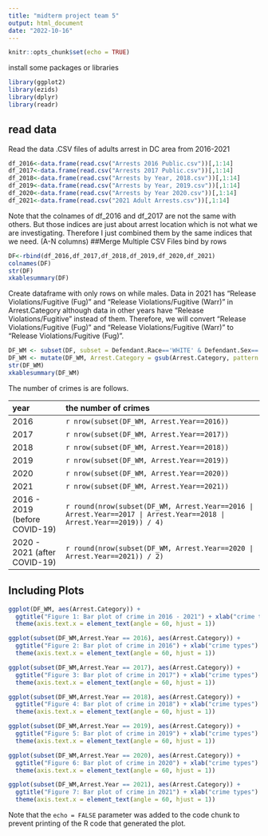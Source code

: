 ```yaml
---
title: "midterm project team 5"
output: html_document
date: "2022-10-16"
---
```


```r
knitr::opts_chunk$set(echo = TRUE)
```

install some packages or libraries
```r

library(ggplot2)
library(ezids)
library(dplyr)
library(readr)
```

## read data
Read the data .CSV files of adults arrest in DC area from 2016-2021
```r

df_2016<-data.frame(read.csv("Arrests 2016 Public.csv"))[,1:14]
df_2017<-data.frame(read.csv("Arrests 2017 Public.csv"))[,1:14]
df_2018<-data.frame(read.csv("Arrests by Year, 2018.csv"))[,1:14]
df_2019<-data.frame(read.csv("Arrests by Year, 2019.csv"))[,1:14]
df_2020<-data.frame(read.csv("Arrests by Year 2020.csv"))[,1:14]
df_2021<-data.frame(read.csv("2021 Adult Arrests.csv"))[,1:14]
```
Note that the colnames of df_2016 and df_2017 are not the same with others. But those indices are just about arrest location which is not what we are investigating. Therefore I just combined them by the same indices that we need. (A-N columns)
##Merge Multiple CSV Files
bind by rows

```r


DF<-rbind(df_2016,df_2017,df_2018,df_2019,df_2020,df_2021)
colnames(DF)
str(DF)
xkablesummary(DF)
```

Create dataframe with only rows on while males. Data in 2021 has "Release Violations/Fugitive (Fug)" and "Release Violations/Fugitive (Warr)" in Arrest.Category although data in other years have "Release Violations/Fugitive" instead of them. Therefore, we will convert "Release Violations/Fugitive (Fug)" and "Release Violations/Fugitive (Warr)" to "Release Violations/Fugitive (Fug)".

```r
DF_WM <- subset(DF, subset = Defendant.Race=='WHITE' & Defendant.Sex=='MALE')
DF_WM <- mutate(DF_WM, Arrest.Category = gsub(Arrest.Category, pattern = "Release Violations/Fugitive.*", replacement = "Release Violations/Fugitive"))
str(DF_WM)
xkablesummary(DF_WM)
```

The number of crimes is are follows.

| year | the number of crimes |
|:-----|:---------------------|
| 2016 | `r nrow(subset(DF_WM, Arrest.Year==2016))` |
| 2017 | `r nrow(subset(DF_WM, Arrest.Year==2017))` |
| 2018 | `r nrow(subset(DF_WM, Arrest.Year==2018))` |
| 2019 | `r nrow(subset(DF_WM, Arrest.Year==2019))` |
| 2020 | `r nrow(subset(DF_WM, Arrest.Year==2020))` |
| 2021 | `r nrow(subset(DF_WM, Arrest.Year==2021))` |
| 2016 - 2019 (before COVID-19) | `r round(nrow(subset(DF_WM, Arrest.Year==2016 | Arrest.Year==2017 | Arrest.Year==2018 | Arrest.Year==2019)) / 4)` |
| 2020 - 2021 (after COVID-19) | `r round(nrow(subset(DF_WM, Arrest.Year==2020 | Arrest.Year==2021)) / 2)`|


## Including Plots

```r

ggplot(DF_WM, aes(Arrest.Category)) +
  ggtitle("Figure 1: Bar plot of crime in 2016 - 2021") + xlab("crime types") + geom_bar() +
  theme(axis.text.x = element_text(angle = 60, hjust = 1))

```
```r

ggplot(subset(DF_WM,Arrest.Year == 2016), aes(Arrest.Category)) +
  ggtitle("Figure 2: Bar plot of crime in 2016") + xlab("crime types") + geom_bar() +
  theme(axis.text.x = element_text(angle = 60, hjust = 1))

ggplot(subset(DF_WM,Arrest.Year == 2017), aes(Arrest.Category)) +
  ggtitle("Figure 3: Bar plot of crime in 2017") + xlab("crime types") + geom_bar() +
  theme(axis.text.x = element_text(angle = 60, hjust = 1))

ggplot(subset(DF_WM,Arrest.Year == 2018), aes(Arrest.Category)) +
  ggtitle("Figure 4: Bar plot of crime in 2018") + xlab("crime types") + geom_bar() +
  theme(axis.text.x = element_text(angle = 60, hjust = 1))

ggplot(subset(DF_WM,Arrest.Year == 2019), aes(Arrest.Category)) +
  ggtitle("Figure 5: Bar plot of crime in 2019") + xlab("crime types") + geom_bar() +
  theme(axis.text.x = element_text(angle = 60, hjust = 1))

ggplot(subset(DF_WM,Arrest.Year == 2020), aes(Arrest.Category)) +
  ggtitle("Figure 6: Bar plot of crime in 2020") + xlab("crime types") + geom_bar() +
  theme(axis.text.x = element_text(angle = 60, hjust = 1))

ggplot(subset(DF_WM,Arrest.Year == 2021), aes(Arrest.Category)) +
  ggtitle("Figure 7: Bar plot of crime in 2021") + xlab("crime types") + geom_bar() +
  theme(axis.text.x = element_text(angle = 60, hjust = 1))

```


Note that the `echo = FALSE` parameter was added to the code chunk to prevent printing of the R code that generated the plot.


